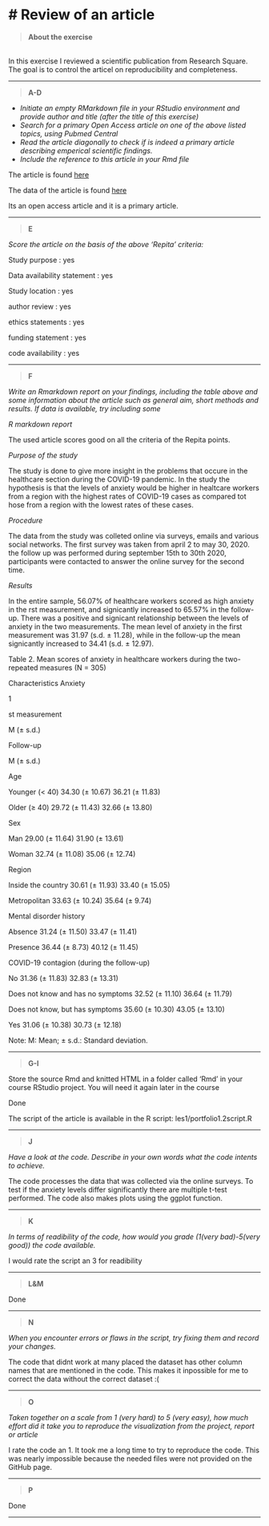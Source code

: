 
# Review of an article{-}
================================================================================

>__About the exercise__

<br> 
In this exercise I reviewed a scientific publication from Research Square. The goal is to control the articel on reproducibility and completeness.

***

>__A-D__

- _Initiate an empty RMarkdown file in your RStudio environment and provide author and title (after the title of this exercise)_
- _Search for a primary Open Access article on one of the above listed topics, using Pubmed Central_
- _Read the article diagonally to check if is indeed a primary article describing emperical scientific findings._
- _Include the reference to this article in your Rmd file_

The article is found [here](https://assets.researchsquare.com/files/rs-125888/v1/e437f416-34bb-4d7b-a6cc-03506e8adcf2.pdf)

The data of the article is found [here](https://osf.io/vmek2/)

Its an open access article and it is a primary article.

***

>__E__

_Score the article on the basis of the above ‘Repita’ criteria:_


Study purpose                 :   yes

Data availability statement   :   yes

Study location                :   yes
  
author review                 :   yes

ethics statements             :   yes

funding statement             :   yes

code availability             :   yes

***


>__F__

_Write an Rmarkdown report on your findings, including the table above and some information about the article such as general aim, short methods and results. If data is available, try including some_


_R markdown report_

The used article scores good on all the criteria of the Repita points. 


_Purpose of the study_

The study is done to give more insight in the problems that occure in the healthcare section during the COVID-19 pandemic. In the study the hypothesis is that the levels of anxiety would be higher in healtcare workers from a region with the highest rates of COVID-19 cases as compared tot hose from a region with the lowest rates of these cases.


_Procedure_

The data from the study was colleted online via surveys, emails and various social networks. The first survey was taken from april 2 to may 30, 2020. the follow up was performed during september 15th to 30th 2020, participants were contacted to answer the online survey for the second time. 


_Results_


In the entire sample, 56.07% of healthcare workers scored as high anxiety in the rst measurement, and signicantly increased to 65.57% in the follow-up. There was a positive and signicant relationship between the levels of anxiety in the two measurements. The mean level of anxiety in the first measurement was 31.97 (s.d. ± 11.28), while in the follow-up the mean signicantly increased to 34.41 (s.d. ± 12.97).

Table 2. Mean scores of anxiety in healthcare workers during the two-repeated measures
(N = 305)

Characteristics Anxiety

1

st measurement

M (± s.d.)

Follow-up

M (± s.d.)

Age

Younger (< 40) 34.30 (± 10.67) 36.21 (± 11.83)

Older (≥ 40) 29.72 (± 11.43) 32.66 (± 13.80)

Sex

Man 29.00 (± 11.64) 31.90 (± 13.61)

Woman 32.74 (± 11.08) 35.06 (± 12.74)

Region

Inside the country 30.61 (± 11.93) 33.40 (± 15.05)

Metropolitan 33.63 (± 10.24) 35.64 (± 9.74)

Mental disorder history

Absence 31.24 (± 11.50) 33.47 (± 11.41)

Presence 36.44 (± 8.73) 40.12 (± 11.45)

COVID-19 contagion (during the follow-up)

No 31.36 (± 11.83) 32.83 (± 13.31)

Does not know and has no symptoms 32.52 (± 11.10) 36.64 (± 11.79)

Does not know, but has symptoms 35.60 (± 10.30) 43.05 (± 13.10)

Yes 31.06 (± 10.38) 30.73 (± 12.18)

Note: M: Mean; ± s.d.: Standard deviation.

***
>__G-I__

Store the source Rmd and knitted HTML in a folder called ‘Rmd’ in your course RStudio project. You will need it again later in the course

Done

The script of the article is available in the R script: les1/portfolio1.2script.R


***
>__J__

_Have a look at the code. Describe in your own words what the code intents to achieve._

The code processes the data that was collected via the online surveys. To test if the anxiety levels differ significantly there are multiple t-test performed. The code also makes plots using the ggplot function.

***
>__K__

_In terms of readibility of the code, how would you grade (1(very bad)-5(very good)) the code available._

I would rate the script an 3 for readibility

***
>__L&M__

Done

***
>__N__

_When you encounter errors or flaws in the script, try fixing them and record your changes._

The code that didnt work at many placed the dataset has other column names that are mentioned in the code. This makes it inpossible for me to correct the data without the correct dataset :(

***
>__O__

_Taken together on a scale from 1 (very hard) to 5 (very easy), how much effort did it take you to reproduce the visualization from the project, report or article_

I rate the code an 1. It took me a long time to try to reproduce the code. This was nearly impossible because the needed files were not provided on the GitHub page.

***
>__P__ 

Done

***